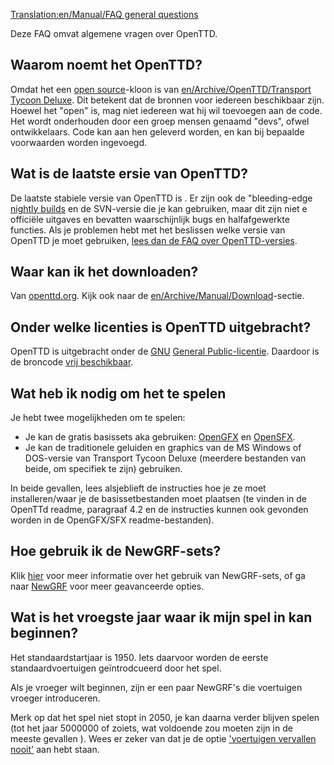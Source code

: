 [[Translation:en/Manual/FAQ general questions]]

{{en/FAQmenu}}

Deze FAQ omvat algemene vragen over OpenTTD.

==Waarom noemt het OpenTTD?==
Omdat het een [http://www.opensource.org/ open source]-kloon is van [[en/Archive/OpenTTD/Transport Tycoon Deluxe]]. Dit betekent dat de bronnen voor iedereen beschikbaar zijn. Hoewel het "open" is, mag niet iedereen wat hij wil toevoegen aan de code. Het wordt onderhouden door een groep mensen genaamd "devs", ofwel ontwikkelaars. Code kan aan hen geleverd worden, en kan bij bepaalde voorwaarden worden ingevoegd.

==Wat is de laatste ersie van OpenTTD?==
De laatste stabiele versie van OpenTTD is {{en/Version}}. Er zijn ook de "bleeding-edge [[en/Archive/Community/Nightly build|nightly builds]] en de SVN-versie die je kan gebruiken, maar dit zijn niet e officiële uitgaves en bevatten waarschijnlijk bugs en halfafgewerkte functies. Als je problemen hebt met het beslissen welke versie van OpenTTD je moet gebruiken, [[en/Archive/Community/FAQ OpenTTD versions|lees dan de FAQ over OpenTTD-versies]].

==Waar kan ik het downloaden?==
Van [http://www.openttd.org/download-stable openttd.org]. Kijk ook naar de [[en/Archive/Manual/Download]]-sectie.

==Onder welke licenties is OpenTTD uitgebracht?==
OpenTTD is uitgebracht onder de [http://www.gnu.org/ GNU] [http://www.gnu.org/copyleft/gpl.html General Public-licentie]. Daardoor is de broncode [[en/Development/FAQ development#How_can_I_obtain_the_source_code.F|vrij beschikbaar]].

==Wat heb ik nodig om het te spelen==
Je hebt twee mogelijkheden om te spelen:
* Je kan de gratis basissets aka gebruiken: [http://dev.openttdcoop.org/projects/opengfx OpenGFX ] en [http://dev.openttdcoop.org/projects/opensfx OpenSFX ].
* Je kan de traditionele geluiden en graphics van de MS Windows of DOS-versie van Transport Tycoon Deluxe (meerdere bestanden van beide, om specifiek te zijn) gebruiken.
In beide gevallen, lees alsjeblieft de instructies hoe je ze moet installeren/waar je de basissetbestanden moet plaatsen (te vinden in de OpenTTd readme, paragraaf 4.2 en de instructies kunnen ook gevonden worden in de OpenGFX/SFX readme-bestanden).

==Hoe gebruik ik de NewGRF-sets?==
Klik [[en/Archive/Community/NewGRF FAQ|hier]] voor meer informatie over het gebruik van NewGRF-sets, of ga naar [[en/Manual/NewGRF|NewGRF]] voor meer geavanceerde opties.

==Wat is het vroegste jaar waar ik mijn spel in kan beginnen?==
Het standaardstartjaar is 1950. Iets daarvoor worden de eerste standaardvoertuigen geïntrodcueerd door het spel.

Als je vroeger wilt beginnen, zijn er een paar NewGRF's die voertuigen vroeger introduceren.

Merk op dat het spel niet stopt in 2050, je kan daarna verder blijven spelen (tot het jaar 5000000 of zoiets, wat voldoende zou moeten zijn in de meeste gevallen {{en/Emoticon|:)}}). Wees er zeker van dat je de optie [[en/Archive/Manual/Settings/Advanced Settings/Vehicles#Vehicles never expire|'voertuigen vervallen nooit']] aan hebt staan.